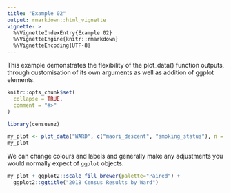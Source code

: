 ```yaml
---
title: "Example 02"
output: rmarkdown::html_vignette
vignette: >
  %\VignetteIndexEntry{Example 02}
  %\VignetteEngine{knitr::rmarkdown}
  %\VignetteEncoding{UTF-8}
---
```


This example demonstrates the flexibility of the plot_data() function outputs,
  through customisation of its own arguments as well as addition of ggplot
  elements.


```r
knitr::opts_chunk$set(
  collapse = TRUE,
  comment = "#>"
)
```

```r
library(censusnz)
```

```r
my_plot <- plot_data("WARD", c("maori_descent", "smoking_status"), n = 6)
my_plot
```

We can change colours and labels and generally make any adjustments you would
normally expect of `ggplot` objects.

```r
my_plot + ggplot2::scale_fill_brewer(palette="Paired") +
  ggplot2::ggtitle("2018 Census Results by Ward")
```
